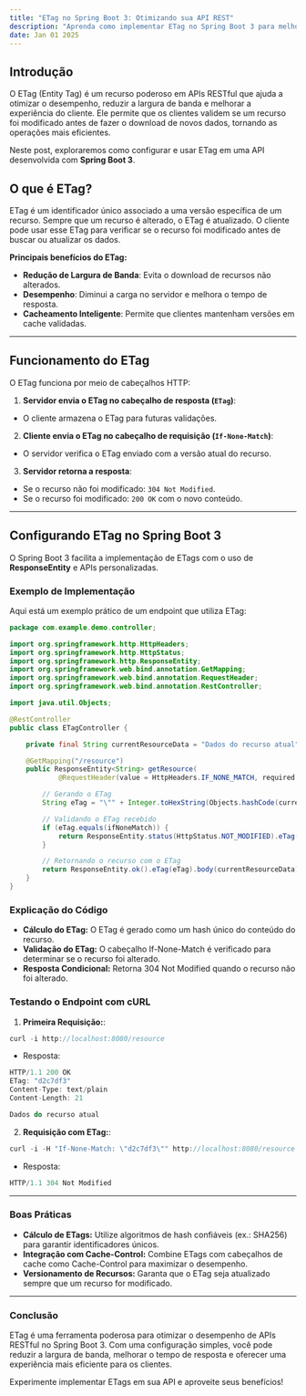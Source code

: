 ```yaml
---
title: "ETag no Spring Boot 3: Otimizando sua API REST"
description: "Aprenda como implementar ETag no Spring Boot 3 para melhorar a performance de suas APIs REST.."
date: Jan 01 2025
---
```


## Introdução

O ETag (Entity Tag) é um recurso poderoso em APIs RESTful que ajuda a otimizar o desempenho, reduzir a largura de banda e melhorar a experiência do cliente. Ele permite que os clientes validem se um recurso foi modificado antes de fazer o download de novos dados, tornando as operações mais eficientes.

Neste post, exploraremos como configurar e usar ETag em uma API desenvolvida com **Spring Boot 3**.

## O que é ETag?

ETag é um identificador único associado a uma versão específica de um recurso. Sempre que um recurso é alterado, o ETag é atualizado. O cliente pode usar esse ETag para verificar se o recurso foi modificado antes de buscar ou atualizar os dados.

**Principais benefícios do ETag:**
- **Redução de Largura de Banda**: Evita o download de recursos não alterados.
- **Desempenho**: Diminui a carga no servidor e melhora o tempo de resposta.
- **Cacheamento Inteligente**: Permite que clientes mantenham versões em cache validadas.

---

## Funcionamento do ETag

O ETag funciona por meio de cabeçalhos HTTP:

1. **Servidor envia o ETag no cabeçalho de resposta (`ETag`)**:
- O cliente armazena o ETag para futuras validações.

2. **Cliente envia o ETag no cabeçalho de requisição (`If-None-Match`)**:
- O servidor verifica o ETag enviado com a versão atual do recurso.

3. **Servidor retorna a resposta**:
- Se o recurso não foi modificado: `304 Not Modified`.
- Se o recurso foi modificado: `200 OK` com o novo conteúdo.

---

## Configurando ETag no Spring Boot 3

O Spring Boot 3 facilita a implementação de ETags com o uso de **ResponseEntity** e APIs personalizadas.

### Exemplo de Implementação

Aqui está um exemplo prático de um endpoint que utiliza ETag:

```java
package com.example.demo.controller;

import org.springframework.http.HttpHeaders;
import org.springframework.http.HttpStatus;
import org.springframework.http.ResponseEntity;
import org.springframework.web.bind.annotation.GetMapping;
import org.springframework.web.bind.annotation.RequestHeader;
import org.springframework.web.bind.annotation.RestController;

import java.util.Objects;

@RestController
public class ETagController {

    private final String currentResourceData = "Dados do recurso atual";

    @GetMapping("/resource")
    public ResponseEntity<String> getResource(
            @RequestHeader(value = HttpHeaders.IF_NONE_MATCH, required = false) String ifNoneMatch) {

        // Gerando o ETag
        String eTag = "\"" + Integer.toHexString(Objects.hashCode(currentResourceData)) + "\"";

        // Validando o ETag recebido
        if (eTag.equals(ifNoneMatch)) {
            return ResponseEntity.status(HttpStatus.NOT_MODIFIED).eTag(eTag).build();
        }

        // Retornando o recurso com o ETag
        return ResponseEntity.ok().eTag(eTag).body(currentResourceData);
    }
}
```

### Explicação do Código
- **Cálculo do ETag:** O ETag é gerado como um hash único do conteúdo do recurso.
- **Validação do ETag:** O cabeçalho If-None-Match é verificado para determinar se o recurso foi alterado.
- **Resposta Condicional:** Retorna 304 Not Modified quando o recurso não foi alterado.

### Testando o Endpoint com cURL

1. **Primeira Requisição:**:

```javascript
curl -i http://localhost:8080/resource
```
- Resposta:
```javascript
HTTP/1.1 200 OK
ETag: "d2c7df3"
Content-Type: text/plain
Content-Length: 21

Dados do recurso atual
```

2. **Requisição com ETag:**:

```javascript
curl -i -H "If-None-Match: \"d2c7df3\"" http://localhost:8080/resource
```
- Resposta:
```javascript
HTTP/1.1 304 Not Modified
```
---
### Boas Práticas

- **Cálculo de ETags:**
    Utilize algoritmos de hash confiáveis (ex.: SHA256) para garantir identificadores únicos.
- **Integração com Cache-Control:**
    Combine ETags com cabeçalhos de cache como Cache-Control para maximizar o desempenho.
- **Versionamento de Recursos:**
    Garanta que o ETag seja atualizado sempre que um recurso for modificado.
---
### Conclusão

ETag é uma ferramenta poderosa para otimizar o desempenho de APIs RESTful no Spring Boot 3. Com uma configuração simples, você pode reduzir a largura de banda, melhorar o tempo de resposta e oferecer uma experiência mais eficiente para os clientes.

Experimente implementar ETags em sua API e aproveite seus benefícios!